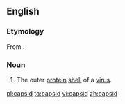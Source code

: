 ==English==
{{wikipedia}}

===Etymology===
From {{etyl|fr|en}} {{term|capside|lang=fr}}.

===Noun===
{{en-noun}}

# The outer [[protein]] [[shell]] of a [[virus]].

[[pl:capsid]]
[[ta:capsid]]
[[vi:capsid]]
[[zh:capsid]]